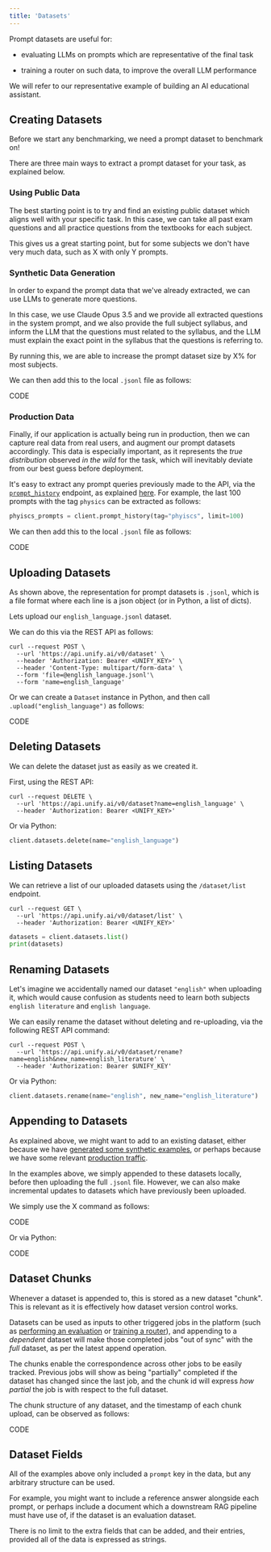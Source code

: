 ```yaml
---
title: 'Datasets'
---
```


Prompt datasets are useful for:

- evaluating LLMs on prompts which are representative of the final task

- training a router on such data, to improve the overall LLM performance

We will refer to our representative example of building an AI educational assistant.

## Creating Datasets

Before we start any benchmarking, we need a prompt dataset to benchmark on!

There are three main ways to extract a prompt dataset for your task,
as explained below.

### Using Public Data

The best starting point is to try and find an existing public dataset which aligns well
with your specific task. In this case, we can take all past exam questions and all
practice questions from the textbooks for each subject.

This gives us a great starting point,
but for some subjects we don't have very much data, such as X with only Y prompts.

### Synthetic Data Generation

In order to expand the prompt data that we've already extracted,
we can use LLMs to generate more questions.

In this case, we use Claude Opus 3.5 and we provide all extracted questions in the
system prompt, and we also provide the full subject syllabus, and inform the LLM that
the questions must related to the syllabus, and the LLM must explain the exact point in
the syllabus that the questions is referring to.

By running this,
we are able to increase the prompt dataset size by X% for most subjects.

We can then add this to the local `.jsonl` file as follows:

CODE

### Production Data

Finally, if our application is actually being run in production, then we can capture
real data from real users, and augment our prompt datasets accordingly.
This data is especially important, as it represents the *true distribution* observed
*in the wild* for the task, which will inevitably deviate from our best guess
before deployment.

It's easy to extract any prompt queries previously made to the API,
via the [`prompt_history`](benchmarks/get_prompt_history) endpoint, as explained [here]().
For example, the last 100 prompts with the tag `physics` can be extracted as follows:

```python
phyiscs_prompts = client.prompt_history(tag="phyiscs", limit=100)
```

We can then add this to the local `.jsonl` file as follows:

CODE

## Uploading Datasets

As shown above, the representation for prompt datasets is `.jsonl`,
which is a file format where each line is a json object (or in Python, a list of dicts).

Lets upload our `english_language.jsonl` dataset.

We can do this via the REST API as follows:

```shell
curl --request POST \
  --url 'https://api.unify.ai/v0/dataset' \
  --header 'Authorization: Bearer <UNIFY_KEY>' \
  --header 'Content-Type: multipart/form-data' \
  --form 'file=@english_language.jsonl'\
  --form 'name=english_language'
```

Or we can create a `Dataset` instance in Python,
and then call `.upload("english_language")` as follows:

CODE

## Deleting Datasets

We can delete the dataset just as easily as we created it.

First, using the REST API:

```shell
curl --request DELETE \
  --url 'https://api.unify.ai/v0/dataset?name=english_language' \
  --header 'Authorization: Bearer <UNIFY_KEY>'

```

Or via Python:

```python
client.datasets.delete(name="english_language")
```
## Listing Datasets

We can retrieve a list of our uploaded datasets using the `/dataset/list` endpoint.

```shell
curl --request GET \
  --url 'https://api.unify.ai/v0/dataset/list' \
  --header 'Authorization: Bearer <UNIFY_KEY>'
```

```python
datasets = client.datasets.list()
print(datasets)
```


## Renaming Datasets

Let's imagine we accidentally named our dataset `"english"` when uploading it,
which would cause confusion as students need to learn both subjects `english literature`
and `english language`.

We can easily rename the dataset without deleting and re-uploading,
via the following REST API command:

```shell
curl --request POST \
  --url 'https://api.unify.ai/v0/dataset/rename?name=english&new_name=english_literature' \
  --header 'Authorization: Bearer $UNIFY_KEY'

```

Or via Python:

```python
client.datasets.rename(name="english", new_name="english_literature")
```

## Appending to Datasets

As explained above, we might want to add to an existing dataset, either because we have
[generated some synthetic examples](), or perhaps because we have some relevant
[production traffic](datasets#production-data).

In the examples above, we simply appended to these datasets locally,
before then uploading the full `.jsonl` file. However,
we can also make incremental updates to datasets which have previously been uploaded.

We simply use the X command as follows:

CODE

Or via Python:

CODE

## Dataset Chunks

Whenever a dataset is appended to, this is stored as a new dataset "chunk".
This is relevant as it is effectively how dataset version control works.

Datasets can be used as inputs to other triggered jobs in the platform
(such as [performing an evaluation]() or [training a router]()),
and appending to a *dependent* dataset will make those completed jobs "out of sync"
with the *full* dataset, as per the latest append operation.

The chunks enable the correspondence across other jobs to be easily tracked.
Previous jobs will show as being "partially" completed if the dataset has changed
since the last job, and the chunk id will express *how partial* the job is with respect
to the full dataset.

The chunk structure of any dataset, and the timestamp of each chunk upload,
can be observed as follows:

CODE

## Dataset Fields

All of the examples above only included a `prompt` key in the data,
but any arbitrary structure can be used.

For example, you might want to include a reference answer alongside each prompt,
or perhaps include a document which a downstream RAG pipeline must have use of, if the
dataset is an evaluation dataset.

There is no limit to the extra fields that can be added, and their entries,
provided all of the data is expressed as strings.